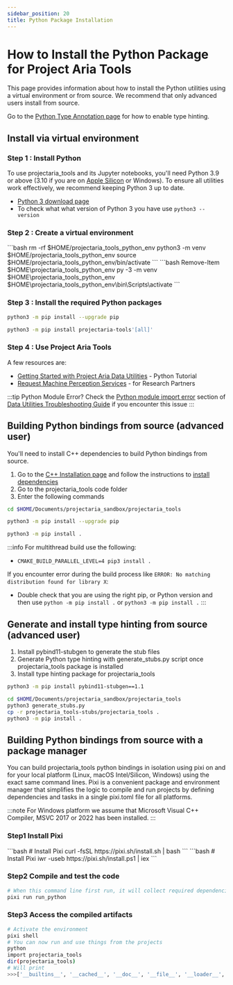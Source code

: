 ```yaml
---
sidebar_position: 20
title: Python Package Installation
---
```


# How to Install the Python Package for Project Aria Tools

This page provides information about how to install the Python utilities using a virtual environment or from source. We recommend that only advanced users install from source.

Go to the [Python Type Annotation page](/docs/data_utilities/installation/type_hinting) for how to enable type hinting.

## Install via virtual environment
### Step 1 : Install Python

To use projectaria_tools and its Jupyter notebooks, you'll need Python 3.9 or above (3.10 if you are on [Apple Silicon](https://support.apple.com/en-us/116943) or Windows). To ensure all utilities work effectively, we recommend keeping Python 3 up to date.
* [Python 3 download page](https://www.python.org/downloads/)
* To check what what version of Python 3 you have use `python3 --version`

### Step 2 : Create a virtual environment

<Tabs groupId="operating-systems">
<TabItem value="unix" label="Linux & macOS">
```bash
rm -rf $HOME/projectaria_tools_python_env
python3 -m venv $HOME/projectaria_tools_python_env
source $HOME/projectaria_tools_python_env/bin/activate
```
</TabItem>
<TabItem value="windows" label="Windows">
```bash
Remove-Item $HOME\projectaria_tools_python_env
py -3 -m venv $HOME\projectaria_tools_python_env
$HOME\projectaria_tools_python_env\bin\Scripts\activate
```
</TabItem>
</Tabs>

###  Step 3 : Install the required Python packages

```bash
python3 -m pip install --upgrade pip

python3 -m pip install projectaria-tools'[all]'
```
### Step 4 : Use Project Aria Tools
A few resources are:
* [Getting Started with Project Aria Data Utilities](../getting_started.mdx) - Python Tutorial
* [Request Machine Perception Services](/ARK/mps/request_mps/mps_cli_getting_started.mdx) - for Research Partners


:::tip Python Module Error?
Check the [Python module import error](/docs/data_utilities/installation/troubleshooting#python-module-import-error) section of [Data Utilities Troubleshooting Guide](/docs/data_utilities/installation/troubleshooting) if you encounter this issue
:::

## Building Python bindings from source (advanced user)
You'll need to install C++ dependencies to build Python bindings from source.

1. Go to the [C++ Installation page](/docs/data_utilities/installation/installation_cpp) and follow the instructions to [install dependencies](/docs/data_utilities/installation/installation_cpp)
2. Go to the projectaria_tools code folder
3. Enter the following commands
```bash
cd $HOME/Documents/projectaria_sandbox/projectaria_tools

python3 -m pip install --upgrade pip

python3 -m pip install .
```

:::info
For multithread build use the following:
- `CMAKE_BUILD_PARALLEL_LEVEL=4 pip3 install .`

If you encounter error during the build process like `ERROR: No matching distribution found for library X`:
- Double check that you are using the right pip, or Python version and then use `python -m pip install .` or `python3 -m pip install .`
:::

## Generate and install type hinting from source (advanced user)
1. Install pybind11-stubgen to generate the stub files
2. Generate Python type hinting with generate_stubs.py script once projectaria_tools package is installed
3. Install type hinting package for projectaria_tools
```bash
python3 -m pip install pybind11-stubgen==1.1

cd $HOME/Documents/projectaria_sandbox/projectaria_tools
python3 generate_stubs.py
cp -r projectaria_tools-stubs/projectaria_tools .
python3 -m pip install .
```

## Building Python bindings from source with a package manager

You can build projectaria_tools python bindings in isolation using pixi on and for your local platform (Linux, macOS Intel/Silicon, Windows) using the exact same command lines.
Pixi is a convenient package and environment manager that simplifies the logic to compile and run projects by defining dependencies and tasks in a single pixi.toml file for all platforms.

:::note
For Windows platform we assume that Microsoft Visual C++ Compiler, MSVC 2017 or 2022 has been installed.
:::

### Step1 Install Pixi

<Tabs groupId="operating-systems">
<TabItem value="unix" label="Linux & macOS">
```bash
# Install Pixi
curl -fsSL https://pixi.sh/install.sh | bash
```
</TabItem>
<TabItem value="windows" label="Windows">
```bash
# Install Pixi
iwr -useb https://pixi.sh/install.ps1 | iex
```
</TabItem>
</Tabs>

### Step2 Compile and test the code

```bash
# When this command line first run, it will collect required dependencies, and then trigger the build and unit test
pixi run run_python
```

### Step3 Access the compiled artifacts

```bash
# Activate the environment
pixi shell
# You can now run and use things from the projects
python
import projectaria_tools
dir(projectaria_tools)
# Will print
>>>['__builtins__', '__cached__', '__doc__', '__file__', '__loader__', '__name__', '__package__', '__path__', '__spec__', 'core']
```
